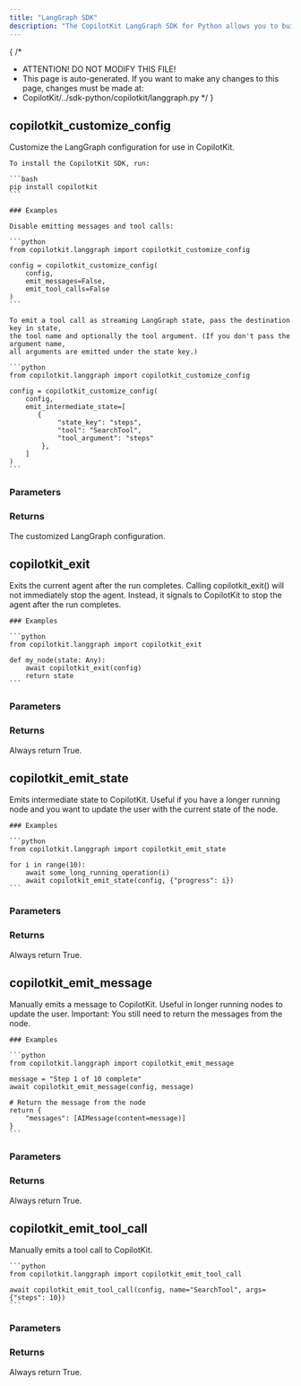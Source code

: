 ```yaml
---
title: "LangGraph SDK"
description: "The CopilotKit LangGraph SDK for Python allows you to build and run LangGraph workflows with CopilotKit."
---
```


{
 /*
  * ATTENTION! DO NOT MODIFY THIS FILE!
  * This page is auto-generated. If you want to make any changes to this page, changes must be made at:
  * CopilotKit/../sdk-python/copilotkit/langgraph.py
  */
}
## copilotkit_customize_config

Customize the LangGraph configuration for use in CopilotKit.

    To install the CopilotKit SDK, run:

    ```bash
    pip install copilotkit
    ```

    ### Examples

    Disable emitting messages and tool calls:
    
    ```python
    from copilotkit.langgraph import copilotkit_customize_config

    config = copilotkit_customize_config(
        config,
        emit_messages=False,
        emit_tool_calls=False
    )
    ```

    To emit a tool call as streaming LangGraph state, pass the destination key in state,
    the tool name and optionally the tool argument. (If you don't pass the argument name,
    all arguments are emitted under the state key.)

    ```python
    from copilotkit.langgraph import copilotkit_customize_config

    config = copilotkit_customize_config(
        config,
        emit_intermediate_state=[
           {
                "state_key": "steps",
                "tool": "SearchTool",
                "tool_argument": "steps"
            },
        ]
    )
    ```

### Parameters

### Returns

<PropertyReference name="returns" type="RunnableConfig">
The customized LangGraph configuration.
</PropertyReference>

## copilotkit_exit

Exits the current agent after the run completes. Calling copilotkit_exit() will
    not immediately stop the agent. Instead, it signals to CopilotKit to stop the agent after
    the run completes.

    ### Examples

    ```python
    from copilotkit.langgraph import copilotkit_exit

    def my_node(state: Any):
        await copilotkit_exit(config)
        return state
    ```

### Parameters

### Returns

<PropertyReference name="returns" type="Awaitable[bool]">
Always return True.
</PropertyReference>

## copilotkit_emit_state

Emits intermediate state to CopilotKit. Useful if you have a longer running node and you want to
    update the user with the current state of the node.

    ### Examples

    ```python
    from copilotkit.langgraph import copilotkit_emit_state

    for i in range(10):
        await some_long_running_operation(i)
        await copilotkit_emit_state(config, {"progress": i})
    ```

### Parameters

### Returns

<PropertyReference name="returns" type="Awaitable[bool]">
Always return True.
</PropertyReference>

## copilotkit_emit_message

Manually emits a message to CopilotKit. Useful in longer running nodes to update the user.
    Important: You still need to return the messages from the node.

    ### Examples

    ```python
    from copilotkit.langgraph import copilotkit_emit_message

    message = "Step 1 of 10 complete"
    await copilotkit_emit_message(config, message)

    # Return the message from the node
    return {
        "messages": [AIMessage(content=message)]
    }
    ```

### Parameters

### Returns

<PropertyReference name="returns" type="Awaitable[bool]">
Always return True.
</PropertyReference>

## copilotkit_emit_tool_call

Manually emits a tool call to CopilotKit.

    ```python
    from copilotkit.langgraph import copilotkit_emit_tool_call

    await copilotkit_emit_tool_call(config, name="SearchTool", args={"steps": 10})
    ```

### Parameters

### Returns

<PropertyReference name="returns" type="Awaitable[bool]">
Always return True.
</PropertyReference>


